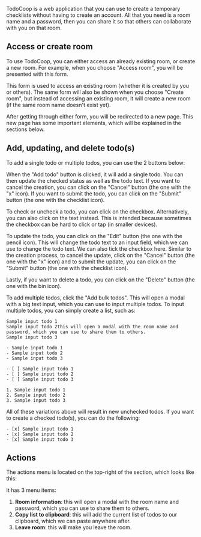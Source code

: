 TodoCoop is a web application that you can use to create a temporary checklists without
having to create an account. All that you need is a room name and a password, then you
can share it so that others can collaborate with you on that room.

## Access or create room

To use TodoCoop, you can either access an already existing room, or create a new room.
For example, when you choose "Access room", you will be presented with this form.

<Demo>
  <HowToUseRoomAccess />
</Demo>

This form is used to access an existing room (whether it is created by you or others).
The same form will also be shown when you choose "Create room", but instead of accessing
an existing room, it will create a new room (if the same room name doesn't exist yet).

<!-- Show tip regarding room that's not updated for 1 day will be deleted. -->

After getting through either form, you will be redirected to a new page. This new page has
some important elements, which will be explained in the sections below.

## Add, updating, and delete todo(s)

To add a single todo or multiple todos, you can use the 2 buttons below:

<!-- Show "Add todo" and "Add bulk todo list" buttons. -->

When the "Add todo" button is clicked, it will add a single todo. You can then update the checked status
as well as the todo text. If you want to cancel the creation, you can click on the "Cancel" button
(the one with the "x" icon). If you want to submit the todo, you can click on the "Submit" button (the one
with the checklist icon).

<!-- Add admonition suggestion regarding to not store sensitive todos, such as password, emails, etc. -->

To check or uncheck a todo, you can click on the checkbox. Alternatively, you can also click on the text instead.
This is intended because sometimes the checkbox can be hard to click or tap (in smaller devices).

To update the todo, you can click on the "Edit" button (the one with the pencil icon). This will change the todo text
to an input field, which we can use to change the todo text. We can also tick the checkbox here. Similar to the creation process,
to cancel the update, click on the "Cancel" button (the one with the "x" icon) and to submit the update,
you can click on the "Submit" button (the one with the checklist icon).

Lastly, if you want to delete a todo, you can click on the "Delete" button (the one with the bin icon).

<!-- Show admonition warning that this will delete entirely the todo without any warning to fasten the deletion process. -->

To add multiple todos, click the "Add bulk todos". This will open a modal with a big text input, which you can use
to input multiple todos. To input multiple todos, you can simply create a list, such as:

```
Sample input todo 1
Sample input todo 2this will open a modal with the room name and password, which you can use to share them to others.
Sample input todo 3

- Sample input todo 1
- Sample input todo 2
- Sample input todo 3

- [ ] Sample input todo 1
- [ ] Sample input todo 2
- [ ] Sample input todo 3

1. Sample input todo 1
2. Sample input todo 2
3. Sample input todo 3
```

All of these variations above will result in new unchecked todos. If you want to create a checked todo(s), you can do the following:

```
- [x] Sample input todo 1
- [x] Sample input todo 2
- [x] Sample input todo 3
```

## Actions

The actions menu is located on the top-right of the section, which looks like this:

<!-- Show the Actions menu demo. -->

It has 3 menu items:

1. **Room information**: this will open a modal with the room name and password, which you can use to share them to others.
2. **Copy list to clipboard**: this will add the current list of todos to our clipboard, which we can paste anywhere after.
3. **Leave room**: this will make you leave the room.
